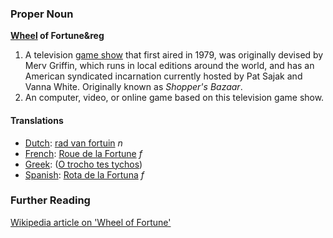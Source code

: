 ===Proper Noun===
'''[[Wheel]] of Fortune&reg'''

#A television [[game show]] that first aired in 1979, was originally devised by Merv Griffin, which runs in local editions around the world, and has an American syndicated incarnation currently hosted by Pat Sajak and Vanna White.  Originally known as ''Shopper's Bazaar''.
#An computer, video, or online game based on this television game show.

====Translations====
*[[Dutch]]: [[rad van fortuin]] ''n''
*[[French]]: [[Roue de la Fortune]] ''f''
*[[Greek]]: ([[O trocho tes tychos]])
*[[Spanish]]: [[Rota de la Fortuna]] ''f''

===Further Reading===
[http://en.wikipedia.org/wiki/Wheel_of_Fortune Wikipedia article on 'Wheel of Fortune']